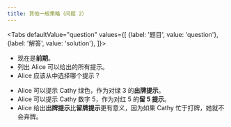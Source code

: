 ```yaml
---
title: 其他一般策略（问题 2）
---
```



<BeginnersGuideProgress id="other-general-strategy-question-2" />

<Tabs
  defaultValue="question"
  values={[
    {label: '题目', value: 'question'},
    {label: '解答', value: 'solution'},
  ]}>
<TabItem value="question">

- 现在是**前期**。
- 列出 Alice 可以给出的所有提示。
- Alice 应该从中选择哪个提示？

</TabItem>
<TabItem value="solution">

- Alice 可以提示 Cathy 绿色，作为对绿 3 的**出牌提示**。
- Alice 可以提示 Cathy 数字 5，作为对红 5 的**留 5 提示**。
- Alice 给出**出牌提示**比**留牌提示**更有意义，因为如果 Cathy 忙于打牌，她就不会弃牌。

</TabItem>
</Tabs>

<OtherGeneralStrategyQuestion2 />
